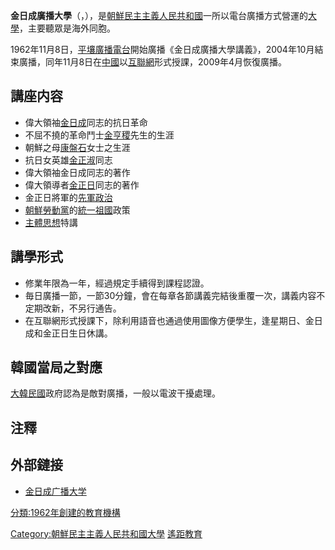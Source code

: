 {{unreferenced|time=2014-11-04T03:17:54+00:00}}
'''金日成廣播大學'''（{{朝|諺=김일성방송대학|漢=金日成放送大學}}，{{lang-en|Kim Il-Sung Broadcasting University}}），是[[朝鮮民主主義人民共和國|朝鮮民主主義人民共和國]]一所以電台廣播方式營運的[[大學|大學]]，主要聽眾是海外同胞{{NoteTag|主要面向南朝鮮（韓國）和旅日朝鮮人}}。

1962年11月8日，[[平壤廣播電台|平壤廣播電台]]開始廣播《金日成廣播大學講義》，2004年10月結束廣播，同年11月8日在[[中華人民共和國|中國]]以[[互聯網|互聯網]]形式授課，2009年4月恢復廣播。

==講座内容==
*偉大領袖[[金日成|金日成]]同志的抗日革命
*不屈不撓的革命鬥士[[金亨稷|金亨稷]]{{NoteTag|金日成的生父}}先生的生涯
*朝鮮之母[[康盤石|康盤石]]{{NoteTag|金日成的生母}}女士之生涯
*抗日女英雄[[金正淑_(朝鮮)|金正淑]]{{NoteTag|金日成的第二任妻子}}同志
*偉大領袖金日成同志的著作
*偉大領導者[[金正日|金正日]]同志的著作
*金正日將軍的[[先軍政治|先軍政治]]
*[[朝鮮勞動黨|朝鮮勞動黨]]的[[朝鮮半島統一|統一祖國]]政策
*[[主體思想|主體思想]]特講

==講學形式==
*修業年限為一年，經過規定手續得到課程認證。
*毎日廣播一節，一節30分鐘，會在每章各節講義完結後重覆一次，講義内容不定期改新，不另行通告。
*在互聯網形式授課下，除利用語音也通過使用圖像方便學生，逢星期日、金日成和金正日生日休講。

==韓國當局之對應==
[[大韓民國|大韓民國]]政府認為是敵對廣播，一般以電波干擾處理。

==注釋==
{{NoteFoot}}
==外部鏈接==
*[http://www.ournation-school.com/ 金日成广播大学] {{ko icon}}

{{clear}}

[[Category:朝鮮民主主義人民共和國大學|Category:朝鮮民主主義人民共和國大學]]
[[Category:遙距教育|]]
[[分類:1962年創建的教育機構|分類:1962年創建的教育機構]]